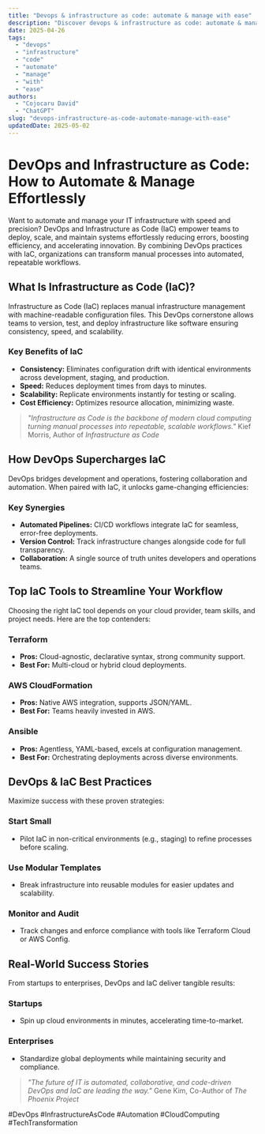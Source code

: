 ```yaml
---
title: "Devops & infrastructure as code: automate & manage with ease"
description: "Discover devops & infrastructure as code: automate & manage with ease with this in-depth guide, providing actionable insights and practical tips to boost your knowledge and results."
date: 2025-04-26
tags:
  - "devops"
  - "infrastructure"
  - "code"
  - "automate"
  - "manage"
  - "with"
  - "ease"
authors:
  - "Cojocaru David"
  - "ChatGPT"
slug: "devops-infrastructure-as-code-automate-manage-with-ease"
updatedDate: 2025-05-02
---
```


# DevOps and Infrastructure as Code: How to Automate & Manage Effortlessly  

Want to automate and manage your IT infrastructure with speed and precision? DevOps and Infrastructure as Code (IaC) empower teams to deploy, scale, and maintain systems effortlessly reducing errors, boosting efficiency, and accelerating innovation. By combining DevOps practices with IaC, organizations can transform manual processes into automated, repeatable workflows.  

## What Is Infrastructure as Code (IaC)?  

Infrastructure as Code (IaC) replaces manual infrastructure management with machine-readable configuration files. This DevOps cornerstone allows teams to version, test, and deploy infrastructure like software ensuring consistency, speed, and scalability.  

### Key Benefits of IaC  

- **Consistency:** Eliminates configuration drift with identical environments across development, staging, and production.  
- **Speed:** Reduces deployment times from days to minutes.  
- **Scalability:** Replicate environments instantly for testing or scaling.  
- **Cost Efficiency:** Optimizes resource allocation, minimizing waste.  

> *"Infrastructure as Code is the backbone of modern cloud computing turning manual processes into repeatable, scalable workflows."*   Kief Morris, Author of *Infrastructure as Code*  

## How DevOps Supercharges IaC  

DevOps bridges development and operations, fostering collaboration and automation. When paired with IaC, it unlocks game-changing efficiencies:  

### Key Synergies  

- **Automated Pipelines:** CI/CD workflows integrate IaC for seamless, error-free deployments.  
- **Version Control:** Track infrastructure changes alongside code for full transparency.  
- **Collaboration:** A single source of truth unites developers and operations teams.  

## Top IaC Tools to Streamline Your Workflow  

Choosing the right IaC tool depends on your cloud provider, team skills, and project needs. Here are the top contenders:  

### Terraform  

- **Pros:** Cloud-agnostic, declarative syntax, strong community support.  
- **Best For:** Multi-cloud or hybrid cloud deployments.  

### AWS CloudFormation  

- **Pros:** Native AWS integration, supports JSON/YAML.  
- **Best For:** Teams heavily invested in AWS.  

### Ansible  

- **Pros:** Agentless, YAML-based, excels at configuration management.  
- **Best For:** Orchestrating deployments across diverse environments.  

## DevOps & IaC Best Practices  

Maximize success with these proven strategies:  

### Start Small  

- Pilot IaC in non-critical environments (e.g., staging) to refine processes before scaling.  

### Use Modular Templates  

- Break infrastructure into reusable modules for easier updates and scalability.  

### Monitor and Audit  

- Track changes and enforce compliance with tools like Terraform Cloud or AWS Config.  

## Real-World Success Stories  

From startups to enterprises, DevOps and IaC deliver tangible results:  

### Startups  

- Spin up cloud environments in minutes, accelerating time-to-market.  

### Enterprises  

- Standardize global deployments while maintaining security and compliance.  

> *"The future of IT is automated, collaborative, and code-driven DevOps and IaC are leading the way."*   Gene Kim, Co-Author of *The Phoenix Project*  

#DevOps #InfrastructureAsCode #Automation #CloudComputing #TechTransformation